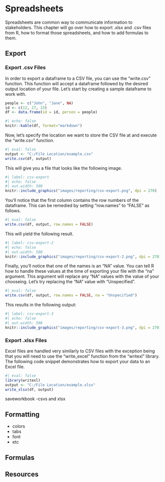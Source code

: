 # Spreadsheets

Spreadsheets are common way to communicate information to stakeholders. This chapter will go over how to export .xlsx and .csv files from R, how to format those spreadsheets, and how to add formulas to them.

## Export

### Export .csv Files

In order to export a dataframe to a CSV file, you can use the "write.csv" function. This function will accept a dataframe followed by the desired output location of your file. Let's start by creating a sample dataframe to work with.

```r
people <- c("John", "Jane", NA)
id <- c(12, 27, 23)
df <- data.frame(id = id, person = people)
```

```r
#| echo: false
knitr::kable(df, format="markdown")
```

Now, let's specify the location we want to store the CSV file at and execute the "write.csv" function.

```r
#| eval: false
output <- "C:/File Location/example.csv"
write.csv(df, output)
```

This will give you a file that looks like the following image.

```r
#| label: csv-export
#| echo: false
#| out.width: 500
knitr::include_graphics("images/reporting/csv-export.png", dpi = 270)
```

You'll notice that the first column contains the row numbers of the dataframe. This can be remedied by setting "row.names" to "FALSE" as follows.

```r
#| eval: false
write.csv(df, output, row.names = FALSE)
```

This will yield the following result.

```r
#| label: csv-export-2
#| echo: false
#| out.width: 500
knitr::include_graphics("images/reporting/csv-export-2.png", dpi = 270)
```

Finally, you'll notice that one of the names is an "NA" value. You can tell R how to handle these values at the time of exporting your file with the "na" argument. This argument will replace any "NA" values with the value of your chooseing. Let's try replacing the "NA" value with "Unspecified".

```r
#| eval: false
write.csv(df, output, row.names = FALSE, na = "Unspecified")
```

This results in the following output:

```r
#| label: csv-export-3
#| echo: false
#| out.width: 500
knitr::include_graphics("images/reporting/csv-export-3.png", dpi = 270)
```

### Export .xlsx Files

Excel files are handled very similarly to CSV files with the exception being that you will need to use the "write_excel" function from the "writexl" library. The following code snippet demonstrates how to export your data to an Excel file.

```r
#| eval: false
library(writexl)
output <- "C:/File Location/example.xlsx"
write_xlsx(df, output)
```

saveworkbook
-csvs and xlsx

## Formatting

- colors
- tabs
- font
- etc

## Formulas

## Resources